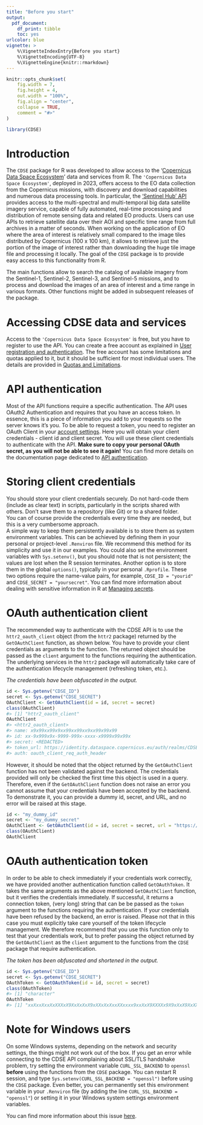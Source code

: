 ---
title: "Before you start"
output:
  pdf_document:
    df_print: tibble
    toc: yes
urlcolor: blue
vignette: >
    %\VignetteIndexEntry{Before you start} 
    %\VignetteEncoding{UTF-8}
    %\VignetteEngine{knitr::rmarkdown}  
---

```{r label = "knitr options", include = FALSE}
knitr::opts_chunk$set(
    fig.width = 7,
    fig.height = 4,
    out.width = "100%",
    fig.align = "center",
    collapse = TRUE,
    comment = "#>"
)
```

```{r label = "setup", include = FALSE}
library(CDSE)
```


# Introduction

The `CDSE` package for R was developed to allow access to the '[Copernicus Data Space Ecosystem](https://dataspace.copernicus.eu/)' data and services from R. The `'Copernicus Data Space Ecosystem'`, deployed in 2023, offers access to the EO data collection from the Copernicus missions, with discovery and download capabilities and numerous data processing tools. In particular, the ['Sentinel Hub' API](https://documentation.dataspace.copernicus.eu/APIs/SentinelHub.html) provides access to the multi-spectral and multi-temporal big data satellite imagery service, capable of fully automated, real-time processing and distribution of remote sensing data and related EO products. Users can use APIs to retrieve satellite data over their AOI and specific time range from full archives in a matter of seconds. When working on the application of EO where the area of interest is relatively small compared to the image tiles distributed by Copernicus (100 x 100 km), it allows to retrieve just the portion of the image of interest rather than downloading the huge tile image file and processing it locally. The goal of the `CDSE` package is to provide easy access to this functionality from R.

The main functions allow to search the catalog of available imagery from the Sentinel-1, Sentinel-2, Sentinel-3, and Sentinel-5 missions, and to process and download the images of an area of interest and a time range in various formats. Other functions might be added in subsequent releases of the package.


# Accessing CDSE data and services

Access to the `'Copernicus Data Space Ecosystem'` is free, but you have to register to use the API. You can create a free account as explained in [User registration and authentication](https://documentation.dataspace.copernicus.eu/Registration.html). The free account has some limitations and quotas applied to it, but it should be sufficient for most individual users. The details are provided in [Quotas and Limitations](https://documentation.dataspace.copernicus.eu/Quotas.html).


# API authentication

Most of the API functions require a specific authentication. The API uses OAuth2 Authentication and requires that you have an access token. In essence, this is a piece of information you add to your requests so the server knows it's you. To be able to request a token, you need to register an OAuth Client in your [account settings](https://shapps.dataspace.copernicus.eu/dashboard/#/account/settings). Here you will obtain your client credentials - client id and client secret. You will use these client credentials to authenticate with the API. **Make sure to copy your personal OAuth secret, as you will not be able to see it again!** You can find more details on the documentation page dedicated to [API authentication](https://documentation.dataspace.copernicus.eu/APIs/SentinelHub/Overview/Authentication.html).


# Storing client credentials

You should store your client credentials securely. Do not hard-code them (include as clear text) in scripts, particularly in the scripts shared with others. Don't save them to a repository (like Git) or to a shared folder.\
You can of course provide the credentials every time they are needed, but this is a very cumbersome approach.\
A simple way to keep them persistently available is to store them as system environment variables. This can be achieved by defining them in your personal or project-level `.Renviron` file. We recommend this method for its simplicity and use it in our examples. You could also set the environment variables with `Sys.setenv()`, but you should note that is not persistent; the values are lost when the R session terminates. Another option is to store them in the global `options()`, typically in your personal `.Rprofile`. These two options require the name-value pairs, for example, `CDSE_ID = "yourid"` and `CDSE_SECRET = "yoursecret"`. You can find more information about dealing with sensitive information in R at [Managing secrets](https://cran.r-project.org/web/packages/httr/vignettes/secrets.html).


# OAuth authentication client

The recommended way to authenticate with the CDSE API is to use the `httr2_oauth_client` object (from the `httr2` package) returned by the `GetOAuthClient` function, as shown below. You have to provide your client credentials as arguments to the function. The returned object should be passed as the `client` argument to the functions requiring the authentication. The underlying services in the `httr2` package will automatically take care of the authentication lifecycle management (refreshing token, etc.).

*The credentials have been obfuscated in the output.*

```{r label = "GetOAuthClient", eval = FALSE}
id <- Sys.getenv("CDSE_ID")
secret <- Sys.getenv("CDSE_SECRET")
OAuthClient <- GetOAuthClient(id = id, secret = secret)
class(OAuthClient)
#> [1] "httr2_oauth_client"
OAuthClient
#> <httr2_oauth_client>
#> name: x9x99xx99x9xx99xx99xx9xx99x99x99
#> id: xx-9x999x9x-9999-999x-xxxx-x9999x99x99x
#> secret: <REDACTED>
#> token_url: https://identity.dataspace.copernicus.eu/auth/realms/CDSE/protocol/openid-connect/token
#> auth: oauth_client_req_auth_header
```

However, it should be noted that the object returned by the `GetOAuthClient` function has not been validated against the backend. The credentials provided will only be checked the first time this object is used in a query. Therefore, even if the `GetOAuthClient` function does not raise an error you cannot assume that your credentials have been accepted by the backend.
To demonstrate it, you can provide a dummy id, secret, and URL, and no error will be raised at this stage.
```{r label = "Dummy OAuthClient", eval = TRUE}
id <- "my_dummy_id"
secret <- "my_dummy_secret"
OAuthClient <- GetOAuthClient(id = id, secret = secret, url = "https://my_dummy_url.org")
class(OAuthClient)
OAuthClient
```


# OAuth authentication token

In order to be able to check immediately if your credentials work correctly, we have provided another authentication function called `GetOAuthToken`. It takes the same arguments as the above mentioned `GetOAuthClient` function, but it verifies the credentials immediately. If successful, it returns a connection token, (very long) string that can be be passed as the `token` argument to the functions requiring the authentication. If your credentials have been refused by the backend, an error is raised. Please not that in this case you must explicitly take care yourself of the token lifecycle management. We therefore recommend that you use this function only to test that your credentials work, but to prefer passing the object returned by the `GetOAuthClient` as the `client` argument to the functions from the `CDSE` package that require authentication.

*The token has been obfuscated and shortened in the output.*

```{r label = "GetOAuthToken", eval = FALSE}
id <- Sys.getenv("CDSE_ID")
secret <- Sys.getenv("CDSE_SECRET")
OAuthToken <- GetOAuthToken(id = id, secret = secret)
class(OAuthToken)
#> [1] "character"
OAuthToken
#> [1] "xxXxxXxxXxXXXxX9XxXxXxX9xXXxXxXxxXXxxxx9xxXxX9XXXXx9X9xXxX9XxXXXxxX9xXXXxx......"
```


# Note for Windows users

On some Windows systems, depending on the network and security settings, the things might not work out of the box. If you get an error while connecting to the CDSE API complaining about SSL/TLS handshake problem, try setting the environment variable `CURL_SSL_BACKEND` to `openssl` **before** using the functions from the `CDSE` package. You can restart R session, and type `Sys.setenv(CURL_SSL_BACKEND = "openssl")` before using the `CDSE` package. Even better, you can permanently set this environment variable in your `.Renviron` file (by adding the line `CURL_SSL_BACKEND = "openssl"`) or setting it in your Windows system settings environment variables.

You can find more information about this issue [here](https://cran.r-project.org/web/packages/curl/vignettes/windows.html).
